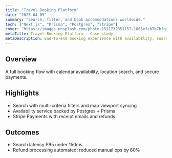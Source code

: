 ```yaml
---
title: "Travel Booking Platform"
date: "2025-04-05"
summary: "Search, filter, and book accommodations worldwide."
tech: ["Next.js", "Prisma", "Postgres", "Stripe"]
cover: "https://images.unsplash.com/photo-1511732351157-1865efcb7b7b?q=80&w=1400&auto=format&fit=crop"
metaTitle: Travel Booking Platform — Case study
metaDescription: End-to-end booking experience with availability, search, and secure payments.
---
```


## Overview

A full booking flow with calendar availability, location search, and secure payments.

## Highlights

- Search with multi-criteria filters and map viewport syncing
- Availability service backed by Postgres + Prisma
- Stripe Payments with receipt emails and refunds

## Outcomes

- Search latency P95 under 150ms
- Refund processing automated; reduced manual ops by 80%
